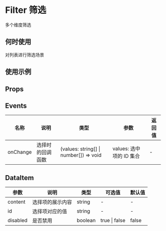 # Filter 筛选

多个维度筛选

## 何时使用

对列表进行筛选场景

## 使用示例

<!-- Inject Stories -->

## Props

<!-- Inject Props -->

## Events

| 名称     | 说明             | 类型                                   | 参数                     | 返回值 |
| -------- | ---------------- | -------------------------------------- | ------------------------ | ------ |
| onChange | 选择时的回调函数 | (values: string[] \| number[]) => void | values: 选中项的 ID 集合 | -      |

## DataItem

| 参数     | 说明             | 类型    | 可选值        | 默认值 |
| -------- | ---------------- | ------- | ------------- | ------ |
| content  | 选择项的展示内容 | string  | -             | -      |
| id       | 选择项对应的值   | string  | -             | -      |
| disabled | 是否禁用         | boolean | true \| false | false  |
